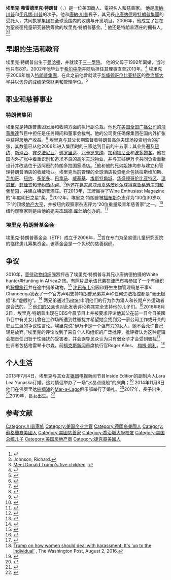 {{noteTA
|1=zh:特朗普;zh-hans:川普;zh-hant:川普;zh-tw:川普;zh-cn:特朗普;zh-hk:特朗普;zh-mo:杜林普;
|2=zh-hans:唐纳德;zh-hant:唐納德;zh-cn:唐纳德;zh-tw:唐納;zh-hk:當勞;zh-mo:當勞;
|3=zh-tw:艾瑞克;zh-cn:埃里克;
|4=zh-tw:腓特烈;zh-cn:弗雷德里克;
}}
{{Infobox person
| name = 埃里克·特朗普
| image = Eric Trump by Gage Skidmore.jpg
| caption = 
| birth_name = Eric Frederick Trump
| birth_date = {{birth date and age|1984|1|6}}<ref>{{Cite book |url=https://books.google.de/books?id=JHmqDQAAQBAJ&pg=PA42&lpg=PA42&dq=January+6,+1984+trump&source=bl&ots=i8RxaPos4B&sig=fsNf79dxiFcqRxZzpoVHjU03_Rk&hl=en&sa=X&ved=0ahUKEwjj9sTnuNzYAhWGgLwKHRAyBakQ6AEIXTAJ#v=onepage&q=January%25206%252C%25201984%2520trump&f=false |title=Donald Trump: 45th Us President |last=Carser |first=A. R. |date=2016-08-15 |publisher=ABDO |isbn=9781680795189 |language=en |access-date=2018-02-23 |archive-date=2019-06-09 |archive-url=https://web.archive.org/web/20190609155536/https://books.google.de/books?id=JHmqDQAAQBAJ&pg=PA42&lpg=PA42&dq=January%206%2C%201984%20trump&source=bl&ots=i8RxaPos4B&sig=fsNf79dxiFcqRxZzpoVHjU03_Rk&hl=en&sa=X&ved=0ahUKEwjj9sTnuNzYAhWGgLwKHRAyBakQ6AEIXTAJ#v=onepage&q=January%25206%252C%25201984%2520trump&f=false |dead-url=no }}</ref>
| birth_place = {{USA}}[[纽约|纽约]][[曼哈頓|曼哈頓]]
| death_date = 
| death_place = 
| alma_mater = [[乔治城大学|乔治城大学]]
| occupation = {{flatlist|
*商人
*慈善家
*電視名人}}
| years_active = 2006年—
| known_for = [[特朗普集團|特朗普集團]]副董事長<br>前[[飛黃騰達|飛黃騰達]]董事會評判
| party = [[共和黨_(美國)|共和黨]]<ref>{{cite news|last1=Cillizza|first1=Chris|title=The Trump family town hall was very, very entertaining|url=https://www.washingtonpost.com/news/the-fix/wp/2016/04/13/the-trump-family-townhall-was-very-very-entertaining/|accessdate=2016-06-09|work=[[The_Washington_Post|The Washington Post]]|date=2016-04-13|deadurl=no|archiveurl=https://web.archive.org/web/20160413151211/https://www.washingtonpost.com/news/the-fix/wp/2016/04/13/the-trump-family-townhall-was-very-very-entertaining/|archivedate=2016-04-13}}</ref>
| spouse = {{marriage|[[拉拉·尤娜薩卡|拉拉·尤娜薩卡]]|2014年11月8日}}
| children = 1子1女
| parents = [[唐纳·川普|唐纳·川普]]<br>[[伊凡娜·川普|伊凡娜·澤爾尼茨科娃]]
| family = [[唐納德·特朗普家族|唐納德·特朗普家族]]
| website = {{url|erictrumpfoundation.com|官方網站}}
}}
'''埃里克·弗雷德里克·特朗普'''（{{lang-en|Eric Frederick Trump}}，{{bd|1984年|1月6日}}）是一位美国商人、電視名人和慈善家。 他是[[唐納·川普|唐納·川普]]和[[伊凡娜·川普|伊凡娜·川普]]的次子。他和[[唐納·川普|唐納·川普]]長子，其兄長[[小唐納德·特朗普|小唐纳德]]是[[特朗普集團|特朗普集團]]的受託人，共同执掌集团在全球范围内的收购与开发项目。2006年，他成立了旨在为聖裘德兒童研究醫院筹款的埃里克·特朗普基金。<ref name="ETFWelcome">{{Cite web|url=http://www.erictrumpfoundation.com|title=Welcome|accessdate=2013-06-30|publisher=Eric Trump Foundation|archive-date=2018-09-30|archive-url=https://web.archive.org/web/20180930221103/http://www.erictrumpfoundation.com/|dead-url=no}}</ref> 他还是特朗普酒庄的拥有人。<ref>Johnson, Richard. </ref><ref>[http://www.businessinsider.com/meet-donald-trumps-five-children-2015-7 Meet Donald Trump's five children] {{Wayback|url=http://www.businessinsider.com/meet-donald-trumps-five-children-2015-7 |date=20170708014834 }}.</ref>

== 早期的生活和教育 ==
埃里克·特朗普出生于[[曼哈頓|曼哈頓]]，并就读于[[三一學院_(紐約市)|三一學院]]。 他的父母于1992年离婚，当时他只有8岁。2002年他毕业于[[希尔中学|希尔中学]]并随后担任其理事直至2013年。<ref name="celebrityprepschools.com">{{Cite web|url=http://www.celebrityprepschools.com/part5.htm|title=Celebrity Prep Schools|accessdate=2006-11-23|archive-date=2010-07-04|archive-url=https://web.archive.org/web/20100704060832/http://www.celebrityprepschools.com/part5.htm|dead-url=no}}</ref> 埃里克于2006年加入[[特朗普集團|特朗普集團]]，在此之前他曾就读于[[华盛顿哥伦比亚特区|华盛顿哥伦比亚特区]]的[[乔治城大学|乔治城大学]]并以优异的成绩荣获[[金融|财务]]和[[管理学|管理]]学位。<ref name="cbsnews.com">{{Cite news|url=http://www.cbsnews.com/stories/2003/06/09/48hours/main557757.shtml|title=Eric Trump, American Royalty|date=2003-06-09|publisher=CBS News|accessdate=2006-11-23|archive-date=2007-01-11|archive-url=https://web.archive.org/web/20070111075719/http://www.cbsnews.com/stories/2003/06/09/48hours/main557757.shtml|dead-url=no}}</ref>

== 职业和慈善事业 ==

=== 特朗普集团 ===
埃里克是特朗普集团发展和收购方面的执行副总裁。他也在[[全国广播公司|美国全国广播公司]]的[[飛黃騰達|飛黃騰達]]节目中担任是任务顾问和董事会裁判。他的公司责任确保集团在国内外扩张中获得房地产收益。<ref>{{Cite news|url=http://www.dailyfinance.com/2011/06/17/fathers-day-donald-trumps-legacy-kids-who-aim-to-think-big/|title=Donald Trump's Legacy: Kids Who Aim to Think Big|last=Kawamoto|first=Dawn|date=2011-06-17|work=Daily Finance|accessdate=2011-06-17|archive-url=https://web.archive.org/web/20110620163540/http://www.dailyfinance.com/2011/06/17/fathers-day-donald-trumps-legacy-kids-who-aim-to-think-big/|archive-date=2011-06-20|dead-url=yes}}</ref> 埃里克与其父长期监督着特朗普高尔夫球场投资组合的扩张，其数量已从他2006年进入集团时的三家达到目前的十五家；其业务遍及[[纽约州|纽约]]、[[新泽西州|新泽西]]、[[宾夕法尼亚州|宾夕法尼亚]]、[[佛罗里达州|佛罗里达]]、[[北卡罗来纳州|北卡罗来纳]]、[[加利福尼亚州|加利福尼亚]]和[[波多黎各|波多黎各]]。他在国内外扩张中着重识别和追求不良的高尔夫球物业，并与其姊伊万卡共同负责重新设计并改造位于迈阿密的特朗多拉国家酒店。<ref>{{Cite news|url=http://www.nbcmiami.com/news/Trump-National-Doral-Construction-Ahead-of-Schedule-Eric-Trump-226377351.html|title=Trump National Doral Miami Construction Ahead of Schedule|last=Leon|first=Alexandra|date=2013-10-03|work=NBC 6 South Florida|accessdate=2013-10-03|archive-date=2013-10-03|archive-url=https://web.archive.org/web/20131003232318/http://www.nbcmiami.com/news/Trump-National-Doral-Construction-Ahead-of-Schedule-Eric-Trump-226377351.html|dead-url=no}}</ref>他和他的兄弟姐妹均参与建立和管理特朗普酒店的收藏物业。埃里克当前管理的全球酒店投资组合包括拉斯维加斯、[[芝加哥|芝加哥]]、[[纽约|纽约]]、[[多伦多|多伦多]]、[[巴拿马|巴拿马]]、[[威基基|威基基]]、[[埃斯特角城|埃斯特角城]]、[[华盛顿哥伦比亚特区|华盛顿哥伦比亚特区]]、[[溫哥華|溫哥華]]、[[菲律宾|菲律宾]]和[[里约热内卢|里约热内卢]]。<ref>{{Cite news|url=http://www.vegasinc.com/business/tourism/2013/apr/02/hired-or-fired-how-trump-doing-after-5-years/|title=Hired or Fired?  How Trump is doing after Five Years in Las Vegas|last=Sylvester|first=Ron|date=2013-04-02|work=VegasInc.com|accessdate=2013-04-02|archive-date=2016-11-01|archive-url=https://web.archive.org/web/20161101024106/http://vegasinc.com/business/tourism/2013/apr/02/hired-or-fired-how-trump-doing-after-5-years/|dead-url=no}}</ref>他还在[[夏律第鎮|弗吉尼亚州夏洛茨维尔获得克鲁格酒庄园和葡萄园]]，并建立特朗普酒庄。在2013年，王牌赢得了<span>Wine Enthusiast Magazine的</span>"年度明日之星"奖。<ref>{{Cite news|url=http://www.winemag.com/Web-2013/2013-Rising-Star-of-the-Year-Eric-Trump/|title=2013 Rising Star of the Year: Eric Trump|last=Hoover|first=Andrew|date=2013-11-17|work=Wine Enthusiast Magazine|accessdate=2013-11-17|archive-date=2013-11-16|archive-url=https://web.archive.org/web/20131116155719/http://www.winemag.com/Web-2013/2013-Rising-Star-of-the-Year-Eric-Trump/|dead-url=no}}</ref>2012年，埃里克·特朗普被[[福布斯|福布斯]]杂志评为“30位30岁以下”的顶级[[不動產|地产大亨]]，并被纽约观察家杂志评为“20位重量级青年慈善家”之一。<ref>{{Cite news|url=http://observer.com/2013/04/new-yorks-young-philanthropist-powerhouse-eric-trump/|title=New York's Young Philanthropist Powerhouse Eric Trump|last=Davis|first=Peter|date=2013-04-10|work=New York Observer|accessdate=2013-04-10|archive-date=2013-04-12|archive-url=https://web.archive.org/web/20130412020841/http://observer.com/2013/04/new-yorks-young-philanthropist-powerhouse-eric-trump/|dead-url=no}}</ref> 纽约观察家则是由他的姐夫[[Jared_Kushner|杰瑞德·库什纳]]创办的。<ref>{{Cite web |url=http://observer.com/about/ |title=存档副本 |accessdate=2016-08-07 |archive-date=2015-11-23 |archive-url=https://web.archive.org/web/20151123042444/http://observer.com/about/ |dead-url=no }}</ref>

=== 埃里克·特朗普基金会 ===
埃里克·特朗普基金会（ETF）成立于2006年，<ref name="ETFWelcome">{{Cite web|url=http://www.erictrumpfoundation.com|title=Welcome|accessdate=2013-06-30|publisher=Eric Trump Foundation}}</ref>旨在专门为圣裘德儿童研究医院的临终患儿筹集资金。该基金会是一个免税的慈善组织。

== 争议 ==
2010年，[[善待动物组织|善待动物组织]]强烈抨击了埃里克·特朗普与其兄小唐纳德拍摄的White hunter#Hunting in Africa之旅。有照片显示该兄弟在[[辛巴威|津巴布韦]]参加了一个有组织的[[狩獵旅行|狩獵旅行]]并在途中猎杀动物。<ref>{{Cite news|url=http://www.huffingtonpost.com/2012/03/13/donald-trump-sons-safari-killing_n_1341596.html|title=Donald Trump's Sons Defend Safari Killing Spree In Zimbabwe (PHOTOS)|last=Kelly|first=Tara|date=2012-03-13|work=The Huffington Post|accessdate=2013-06-30|archive-date=2013-05-19|archive-url=https://web.archive.org/web/20130519202004/http://www.huffingtonpost.com/2012/03/13/donald-trump-sons-safari-killing_n_1341596.html|dead-url=no}}</ref> [[辛巴威|津巴布韦]]公园和野生生物管理局总干事V. Chandenga发表了一个官方声明支持特朗普兄弟并声称任何违法指控都是“毫无根据”和“虚假的”。<ref>{{Cite news|url=http://www.nypost.com/p/news/business/letter_trump_safari_not_canned_En8UfWq9aDBqVMm8smyqgM|title=Letter: Trump safari not ‘canned’|last=Weiss|first=Lois|date=2012-03-28|work=New York Post|accessdate=2013-06-30|archive-date=2012-06-22|archive-url=https://web.archive.org/web/20120622023505/http://www.nypost.com/p/news/business/letter_trump_safari_not_canned_En8UfWq9aDBqVMm8smyqgM|dead-url=no}}</ref> 两兄弟通过[[Twitter|Twitter]]申明他们的行为作为猎人和长期户外运动者是合法的。<ref name="yahoo1">{{Cite web|url=http://news.yahoo.com/blogs/sideshow/donald-trump-sons-criticized-brutal-hunting-photos-released-213958504.html|title=Donald Trump's sons criticized after brutal hunting photos released|accessdate=2012-05-07|date=2011-11-15|last=Pfeiffer|first=Eric|work=The Sideshow|publisher=Yahoo! News|archive-date=2020-11-12|archive-url=https://web.archive.org/web/20201112005019/http://news.yahoo.com/blogs/sideshow/donald-trump-sons-criticized-brutal-hunting-photos-released-213958504.html|dead-url=no}}</ref> [[唐納德·川普|他们的父亲]]也对此发表评论称其完全支持他的儿子们。<ref name="yahoo1">{{Cite web|url=http://news.yahoo.com/blogs/sideshow/donald-trump-sons-criticized-brutal-hunting-photos-released-213958504.html|title=Donald Trump's sons criticized after brutal hunting photos released|accessdate=2012-05-07|date=2011-11-15|last=Pfeiffer|first=Eric|work=The Sideshow|publisher=Yahoo! News}}</ref>2016年8月2日，埃里克·特朗普出现在CBS今晨节目上并被要求评论他其父在前一日今日美國节目中有关女儿曾在工作场所遭到性骚扰并希望她会找到另一家公司工作或开关的职业生涯的争议性言论。埃里克说"伊万卡是一个强有力的女人，她不会允许自己轻易放弃。”埃里克的评论收到了来自个人和组织的广泛批评，批评者认为这种逻辑会把责任归咎于性骚扰的受害者，并会误导民众认为只有弱女子才会受到骚扰<ref name="cbs-quote">{{Cite news|url=http://www.cbsnews.com/news/eric-trump-weighs-in-on-his-fathers-comments-on-the-khan-family/|title=Eric Trump weighs in on father's feud with fallen soldier's parents|last=Shabbad|first=Rebecca|date=2016-08-02|work=CBS News|accessdate=2016-08-02|archive-date=2021-01-17|archive-url=https://web.archive.org/web/20210117081438/https://www.cbsnews.com/news/eric-trump-weighs-in-on-his-fathers-comments-on-the-khan-family/|dead-url=no}}</ref> 批评者包括格雷琴卡尔森，前[[福斯新聞頻道|福克斯新闻]]首席执行官Roger Ailes、 [[梅根·凯利|梅根·凯利]]。<ref name="fox-critics">[https://www.washingtonpost.com/politics/donald-and-eric-trump-opine-on-sexual-harassment--and-draw-fire/2016/08/02/9814549e-58c5-11e6-9aee-8075993d73a2_story.html Trump on how women should deal with harassment: It's ‘up to the individual’] {{Wayback|url=https://www.washingtonpost.com/politics/donald-and-eric-trump-opine-on-sexual-harassment--and-draw-fire/2016/08/02/9814549e-58c5-11e6-9aee-8075993d73a2_story.html |date=20160802195935 }}, The Washington Post, August 2, 2016.</ref>

== 个人生活 ==
2013年7月4日，埃里克与其女友[[廣播聯賣|银团]]电视新闻节目Inside Edition的副制片人Lara Lea Yunaska订婚。这对情侣举办了一场“水晶点缀般”的庆典；<ref>{{Cite web|url=http://www.people.com/people/gallery/0,,20871219_30248420,00.html#30248417/|title=Eric Trump & Lara Yunaska's Wedding Album|accessdate=2014-11-10|publisher=People|website=People.com|archive-date=2014-11-11|archive-url=https://web.archive.org/web/20141111153606/http://www.people.com/people/gallery/0%2C%2C20871219_30248420%2C00.html#30248417/|dead-url=no}}</ref> 2014年11月8日他们在佛罗里达[[棕榈滩|棕榈滩]]的[[Mar-a-Lago|Mar-a-Lago]]俱乐部举行了婚礼。<ref>{{Cite web|url=http://www.nydailynews.com/entertainment/gossip/eric-trump-marries-lara-yunaska-palm-beach-wedding-article-1.2004472|title=Eric Trump marries Lara Yunaska in Palm Beach wedding|website=NY Daily News|access-date=2016-03-20|archive-date=2016-03-19|archive-url=https://web.archive.org/web/20160319214522/http://www.nydailynews.com/entertainment/gossip/eric-trump-marries-lara-yunaska-palm-beach-wedding-article-1.2004472|dead-url=no}}</ref>2017年，長子出生。<ref>{{cite news|last1=Puente|first1=Maria|title=Eric and Lara Trump announce birth of son, POTUS' ninth grandchild|url=https://www.usatoday.com/story/life/2017/09/12/eric-and-lara-trump-announce-birth-son-potus-ninth-grandchild/658130001/|accessdate=2017-09-12|newspaper=USA Today|date=2017-09-12|archive-date=2017-09-12|archive-url=https://web.archive.org/web/20170912190205/https://www.usatoday.com/story/life/2017/09/12/eric-and-lara-trump-announce-birth-son-potus-ninth-grandchild/658130001/|dead-url=no}}</ref>2019年，長女出生。<ref>{{cite news|last1=Yasharoff|first1=Hannah|title=Eric and Lara Trump welcome second baby, President Trump's 10th grandchild: 'We love you already!'|url=https://www.usatoday.com/story/life/parenting/2019/08/20/president-donald-trump-tenth-grandchild-eric-lara-trump-welcome-second-kid/2059106001/|accessdate=2019-08-20|newspaper=USA Today|date=2019-08-20|archive-date=2020-12-25|archive-url=https://web.archive.org/web/20201225011417/https://www.usatoday.com/story/life/parenting/2019/08/20/president-donald-trump-tenth-grandchild-eric-lara-trump-welcome-second-kid/2059106001/|dead-url=no}}</ref>

== 参考文献 ==
{{Reflist|30em}}
{{Trump}}
{{DEFAULTSORT:Trump, Eric}}
[[Category:川普家族|Category:川普家族]]
[[Category:美国企业主管|Category:美国企业主管]]
[[Category:德國裔美國人|Category:德國裔美國人]]
[[Category:蘇格蘭裔美國人|Category:蘇格蘭裔美國人]]
[[Category:美國慈善家|Category:美國慈善家]]
[[Category:喬治城大學校友|Category:喬治城大學校友]]
[[Category:美国总统儿子|Category:美国总统儿子]]
[[Category:美国房地产商|Category:美国房地产商]]
[[Category:捷克裔美國人|Category:捷克裔美國人]]